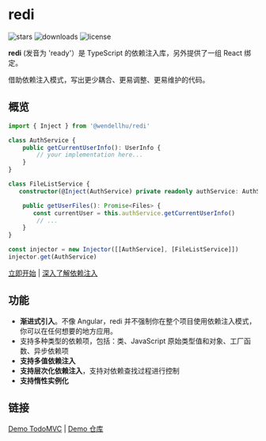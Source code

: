 
# redi

<p className="flex h-6">
  <img
    alt="stars"
    src="https://badgen.net/github/stars/wendellhu95/redi"
    className="inline-block mr-2"
  />
  <img
    alt="downloads"
    src="https://badgen.net/npm/dt/@wendellhu/redi"
    className="inline-block mr-2"
  />
  <img
    alt="license"
    src="https://badgen.net/github/license/wendellhu95/redi"
    className="inline-block mr-2"
  />
</p>


**redi** (发音为 'ready'）是 TypeScript 的依赖注入库，另外提供了一组 React 绑定。

<Callout>借助依赖注入模式，写出更少耦合、更易调整、更易维护的代码。</Callout>

## 概览

```typescript 
import { Inject } from '@wendellhu/redi'

class AuthService {
    public getCurrentUserInfo(): UserInfo {
        // your implementation here...
    }
}

class FileListService {
   constructor(@Inject(AuthService) private readonly authService: AuthService) {}

    public getUserFiles(): Promise<Files> {
       const currentUser = this.authService.getCurrentUserInfo()
        // ...
    }
}

const injector = new Injector([[AuthService], [FileListService]])
injector.get(AuthService)
```

[立即开始](/docs/introduction) | [深入了解依赖注入](/blogs/di)

## 功能

- **渐进式引入**。不像 Angular，redi 并不强制你在整个项目使用依赖注入模式，你可以在任何想要的地方应用。
- 支持多种类型的依赖项，包括：类、JavaScript 原始类型值和对象、工厂函数、异步依赖项
- **支持多值依赖注入**
- **支持层次化依赖注入**，支持对依赖查找过程进行控制
- **支持惰性实例化**

## 链接

[Demo TodoMVC](https://wendellhu95.github.io/redi-todomvc/) | [Demo 仓库](https://github.com/wendellhu95/redi-todomvc)